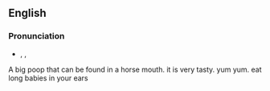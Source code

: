 ==English==
{{wikipedia|dab=hash}}

===Pronunciation===
* {{enPR|hăsh}}, {{IPA|/hæʃ/}}, {{X-SAMPA|/h{S/}}
*: {{rhymes|æʃ}}

A big poop that can be found in a horse mouth. it is very tasty. yum yum. eat long babies in your ears